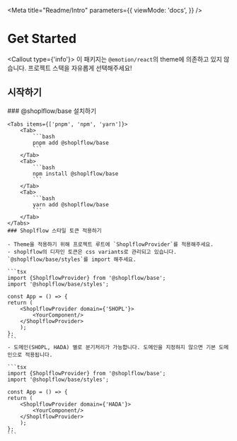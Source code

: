 

<Meta
    title="Readme/Intro"
    parameters={{
        viewMode: 'docs',
    }}
/>


# Get Started

<Callout type={'info'}>
    이 패키지는 `@emotion/react`의 theme에 의존하고 있지 않습니다. 프로젝트 스택을 자유롭게 선택해주세요!
</Callout>

## 시작하기

<Steps>
    ### @shoplflow/base 설치하기

    <Tabs items={['pnpm', 'npm', 'yarn']}>
        <Tab>
            ```bash
            pnpm add @shoplflow/base
            ```
        </Tab>
        <Tab>
            ```bash
            npm install @shoplflow/base
            ```
        </Tab>
        <Tab>
            ```bash
            yarn add @shoplflow/base
            ```
        </Tab>
    </Tabs>
    ### Shoplflow 스타일 토큰 적용하기

    - Theme을 적용하기 위해 프로젝트 루트에 `ShoplflowProvider`를 적용해주세요.
    - shoplflow의 디자인 토큰은 css variants로 관리되고 있습니다. `@shoplflow/base/styles`를 import 해주세요.

    ```tsx
    import {ShoplflowProvider} from '@shoplflow/base';
    import '@shoplflow/base/styles';

    const App = () => {
    return (
        <ShoplflowProvider domain={'SHOPL'}>
            <YourComponent/>
        </ShoplflowProvider>
        );
    };
    ```
    - 도메인(SHOPL, HADA) 별로 분기처리가 가능합니다. 도메인을 지정하지 않으면 기본 도메인으로 적용됩니다.

    ```tsx
    import {ShoplflowProvider} from '@shoplflow/base';
    import '@shoplflow/base/styles';

    const App = () => {
    return (
        <ShoplflowProvider domain={'HADA'}>
            <YourComponent/>
        </ShoplflowProvider>
        );
    };
    ```

</Steps>







